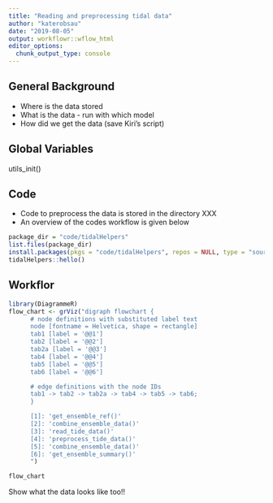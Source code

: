 ```yaml
---
title: "Reading and preprocessing tidal data"
author: "katerobsau"
date: "2019-08-05"
output: workflowr::wflow_html
editor_options:
  chunk_output_type: console
---
```


## General Background

* Where is the data stored
* What is the data - run with which model
* How did we get the data (save Kiri's script)

## Global Variables

utils_init()

## Code 

* Code to preprocess the data is stored in the directory XXX
* An overview of the codes workflow is given below

```r
package_dir = "code/tidalHelpers"
list.files(package_dir)
install.packages(pkgs = "code/tidalHelpers", repos = NULL, type = "source")
tidalHelpers::hello()
```

## Workflor

```r
library(DiagrammeR)
flow_chart <- grViz("digraph flowchart {
      # node definitions with substituted label text
      node [fontname = Helvetica, shape = rectangle]        
      tab1 [label = '@@1']
      tab2 [label = '@@2']
      tab2a [label = '@@3']
      tab4 [label = '@@4']
      tab5 [label = '@@5']
      tab6 [label = '@@6']

      # edge definitions with the node IDs
      tab1 -> tab2 -> tab2a -> tab4 -> tab5 -> tab6;
      }

      [1]: 'get_ensemble_ref()'
      [2]: 'combine_ensemble_data()'
      [3]: 'read_tide_data()'
      [4]: 'preprocess_tide_data()'
      [5]: 'combine_ensemble_data()'
      [6]: 'get_ensemble_summary()'
      ")

flow_chart
```

Show what the data looks like too!!
